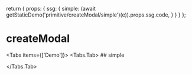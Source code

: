 
  return {
    props: {
      ssg: {
        simple: (await getStaticDemo('primitive/createModal/simple')(e)).props.ssg.code,
      }
    }
  }
};

# createModal

<Tabs items={['Demo']}>
  <Tabs.Tab>
    ## simple
    <br />
    <CodeDemo Demo={CreateModalSimpleDemo} name="simple" />

  </Tabs.Tab>
</Tabs>

